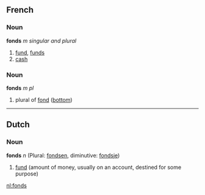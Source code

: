 ==French==
===Noun===
'''fonds''' ''m singular and plural''

# [[fund]], [[funds]]
# [[cash]]

===Noun===
'''fonds''' ''m pl''

# plural of [[fond]] ([[bottom]])

----
==Dutch==
===Noun===
'''fonds''' ''n'' (Plural: [[fondsen]], diminutive: [[fondsje]])

# [[fund]] (amount of money, usually on an account, destined for some purpose)

[[nl:fonds]]